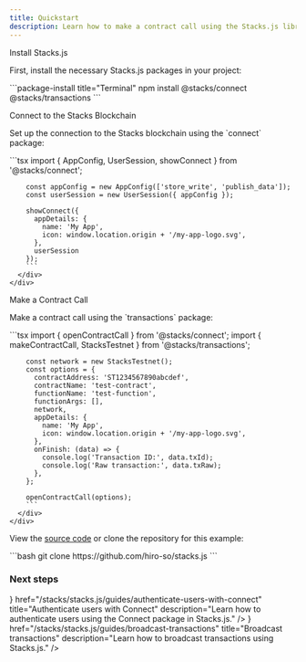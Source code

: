 ```yaml
---
title: Quickstart
description: Learn how to make a contract call using the Stacks.js library.
---
```



<div className='steps space-y-10'>
  <Step>
    <div className="flex flex-col space-y-3">
      <div className="w-full">
        <p className='text-lg font-bold m-0 dark:text-primary-foreground'>Install Stacks.js</p>
        <div className='flex flex-col space-y-0'>
          <p>First, install the necessary Stacks.js packages in your project:</p>
        </div>
      </div>
      <div className="w-full">
        ```package-install title="Terminal"
        npm install @stacks/connect @stacks/transactions
        ```
      </div>
    </div>
  </Step>

  <Step>
    <div className="flex flex-col space-y-3">
      <div className="w-full">
        <p className='text-lg font-bold m-0 dark:text-primary-foreground'>Connect to the Stacks Blockchain</p>
        <div className='flex flex-col space-y-0'>
          <p>Set up the connection to the Stacks blockchain using the `connect` package:</p>
        </div>
      </div>
      <div className="w-full">
        ```tsx
        import { AppConfig, UserSession, showConnect } from '@stacks/connect';

        const appConfig = new AppConfig(['store_write', 'publish_data']);
        const userSession = new UserSession({ appConfig });

        showConnect({
          appDetails: {
            name: 'My App',
            icon: window.location.origin + '/my-app-logo.svg',
          },
          userSession
        });
        ```
      </div>
    </div>
  </Step>

  <Step>
    <div className="flex flex-col space-y-3">
      <div className="w-full">
        <p className='text-lg font-bold m-0 dark:text-primary-foreground'>Make a Contract Call</p>
        <div className='flex flex-col space-y-0'>
          <p>Make a contract call using the `transactions` package:</p>
        </div>
      </div>
      <div className="w-full">
        ```tsx
        import { openContractCall } from '@stacks/connect';
        import { makeContractCall, StacksTestnet } from '@stacks/transactions';

        const network = new StacksTestnet();
        const options = {
          contractAddress: 'ST1234567890abcdef',
          contractName: 'test-contract',
          functionName: 'test-function',
          functionArgs: [],
          network,
          appDetails: {
            name: 'My App',
            icon: window.location.origin + '/my-app-logo.svg',
          },
          onFinish: (data) => {
            console.log('Transaction ID:', data.txId);
            console.log('Raw transaction:', data.txRaw);
          },
        };

        openContractCall(options);
        ```
      </div>
    </div>
  </Step>
</div>

<Callout title="Stacks.js Example">
  <p>View the <a href="https://github.com/hiro-so/stacks.js/tree/main/examples/hello-world" target="_blank" rel="noopener noreferrer">source code</a> or clone the repository for this example:</p>
  ```bash
  git clone https://github.com/hiro-so/stacks.js
  ```
</Callout>

### Next steps

<Cards>
  <Card
    icon={<Code className='text-primary' />}
    href="/stacks/stacks.js/guides/authenticate-users-with-connect"
    title="Authenticate users with Connect"
    description="Learn how to authenticate users using the Connect package in Stacks.js."
  />
  <Card
    icon={<Terminal className='text-primary' />}
    href="/stacks/stacks.js/guides/broadcast-transactions"
    title="Broadcast transactions"
    description="Learn how to broadcast transactions using Stacks.js."
  />
</Cards>